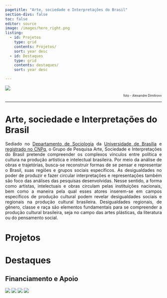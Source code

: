 ```yaml
---
pagetitle: "Arte, sociedade e Interpretações do Brasil"
section-divs: false
toc: false
editor: source
image: /images/hero_right.png
listing:
  - id: Projetos
    type: grid
    contents: Projetos/
    sort: year desc
  - id: Destaques
    type: grid
    contents: destaques/
    sort: year desc  

---
```

![](/images/chapeus_01a.jpg)
<p align="right" style="font-size: 10px"> foto - Alexandre Dimitrovv</p> 
---

# Arte, sociedade e Interpretações do Brasil
  
   <P align="justify"> Sediado no [Departamento de Sociologia](https://www.ppgsol.unb.br) da [Universidade de Brasília](https://www.unb.br) e [registrado no CNPq](http://www.dgp.cnpq.br/dgp/espelhogrupo/2275915884658604), o Grupo de Pesquisa Arte, Sociedade e Interpretações do Brasil pretende compreender os complexos vínculos entre política e cultura na produção artística e intelectual brasileira. Por meio da análise de obras e trajetórias, busca-se reconstruir formas de se pensar e representar o Brasil, suas regiões e grupos sociais específicos. As desigualdades no poder de produzir e fazer circular interpretações e representações também são foco das análises das pesquisas desenvolvidas. Nesse sentido, a forma como artistas, intelectuais e obras circulam pelas instituições nacionais, bem como a maneira pela qual esses atores inserem-se em campos específicos de produção cultural podem revelar desigualdades sociais e regionais na produção cultural brasileira. Desigualdades regionais, de gênero, classe e raça são elementos fundamentais para se compreender a produção cultural brasileira, seja no campo das artes plásticas, da literatura ou do pensamento social.</p>

# Projetos

::: {#Projetos .line-page}
:::
# Destaques
::: {#Destaques .line-page}
:::

## Financiamento e Apoio
![](/images/cnpq-logo-6.png) ![](/images/capes.png) ![](/images/SOL.png) ![](/images/unb.jpg) 


<!-- Google tag (gtag.js) -->
<script async src="https://www.googletagmanager.com/gtag/js?id=G-GB2MGT95N0"></script>
<script>
  window.dataLayer = window.dataLayer || [];
  function gtag(){dataLayer.push(arguments);}
  gtag('js', new Date());

  gtag('config', 'G-GB2MGT95N0');
</script>


  


